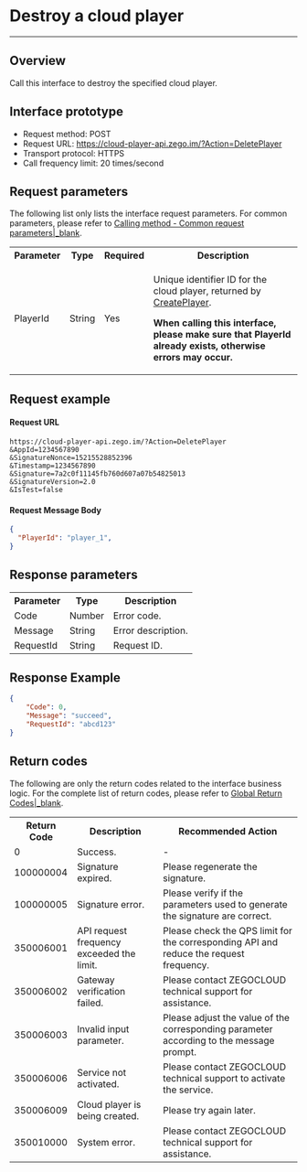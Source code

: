 # Destroy a cloud player

- - -

## Overview

Call this interface to destroy the specified cloud player.
</div>

## Interface prototype

- Request method: POST
- Request URL: https://cloud-player-api.zego.im/?Action=DeletePlayer
- Transport protocol: HTTPS
- Call frequency limit: 20 times/second

## Request parameters

The following list only lists the interface request parameters. For common parameters, please refer to [Calling method - Common request parameters\|_blank](17715#4_1).
<table class="collapsible-table">
  
<tbody><tr data-row-level="1">
<th>Parameter</th>
<th>Type</th>
<th>Required</th>
<th>Description</th>
</tr>
<tr data-row-level="2">
<td>PlayerId</td>
<td>String</td>
<td>Yes</td>
<td><p>Unique identifier ID for the cloud player, returned by <a href="/article/17705" target="blank">CreatePlayer</a>.</p><p><b>When calling this interface, please make sure that PlayerId already exists, otherwise errors may occur.</b></p></td>
</tr>
</tbody></table>

## Request example

#### Request URL
```
https://cloud-player-api.zego.im/?Action=DeletePlayer
&AppId=1234567890
&SignatureNonce=15215528852396
&Timestamp=1234567890
&Signature=7a2c0f11145fb760d607a07b54825013
&SignatureVersion=2.0
&IsTest=false
```
#### Request Message Body

```json
{
  "PlayerId": "player_1",
}
```
## Response parameters
<table class="collapsible-table" >
  
<tbody><tr data-row-level="1">
<th>Parameter</th>
<th>Type</th>
<th>Description</th>
</tr>
<tr data-row-level="2">
<td>Code</td>
<td>Number</td>
<td>Error code.</td>
</tr>
<tr data-row-level="3">
<td>Message</td>
<td>String</td>
<td>Error description.</td>
</tr>
<tr data-row-level="4">
<td>RequestId</td>
<td>String</td>
<td>Request ID.</td>
</tbody></table>

## Response Example
```json
{
    "Code": 0,
    "Message": "succeed",
    "RequestId": "abcd123"
}
```

## Return codes

The following are only the return codes related to the interface business logic. For the complete list of return codes, please refer to [Global Return Codes\|_blank](#17713).
<table>
  
<tbody><tr>
<th>Return Code</th>
<th>Description</th>
<th>Recommended Action</th>
</tr>
<tr>
<td>0</td>
<td>Success.</td>
<td>-</td>
</tr>
<tr>
<td>100000004</td>
<td>Signature expired.</td>
<td>Please regenerate the signature.</td>
</tr>
<tr>
<td>100000005</td>
<td>Signature error.</td>
<td>Please verify if the parameters used to generate the signature are correct.</td>
</tr>
<tr>
<td>350006001</td>
<td>API request frequency exceeded the limit.</td>
<td>Please check the QPS limit for the corresponding API and reduce the request frequency.</td>
</tr>
<tr>
<td>350006002</td>
<td>Gateway verification failed.</td>
<td>Please contact ZEGOCLOUD technical support for assistance.</td>
</tr>
<tr>
<td>350006003</td>
<td>Invalid input parameter.</td>
<td>Please adjust the value of the corresponding parameter according to the message prompt.</td>
</tr>
<tr>
<td>350006006</td>
<td>Service not activated.</td>
<td>Please contact ZEGOCLOUD technical support to activate the service.</td>
</tr>
<tr>
<td>350006009</td>
<td>Cloud player is being created.</td>
<td>Please try again later.</td>
</tr>
<tr>
<td>350010000</td>
<td>System error.</td>
<td>Please contact ZEGOCLOUD technical support for assistance.</td>
</tr>
</tbody></table>
